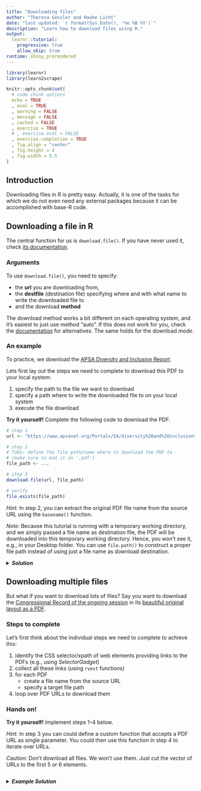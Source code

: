 ```yaml
---
title: "Downloading files"
author: "Theresa Gessler and Hauke Licht"
date: "last updated: `r format(Sys.Date(), '%e %B %Y')`"
description: "Learn how to download files using R."
output: 
  learnr::tutorial:
    progressive: true
    allow_skip: true
runtime: shiny_prerendered
---
```



```r
library(learnr)
library(learn2scrape)
```

```r
knitr::opts_chunk$set(
  # code chunk options
  echo = TRUE
  , eval = TRUE
  , warning = FALSE
  , message = FALSE
  , cached = FALSE 
  , exercise = TRUE
  # , exercise.eval = FALSE
  , exercise.completion	= TRUE
  , fig.align = "center"
  , fig.height = 4
  , fig.width = 5.5
)
```


## Introduction

Downloading files in R is pretty easy. 
Actually, it is one of the tasks for which we do not even need any external packages because it can be accomplished with base-R code.

## Downloading a file in R

The central function for us is `download.file()`. 
If you have never used it, check [its documentation](https://stat.ethz.ch/R-manual/R-devel/library/utils/html/download.file.html){target="_blank"}.

### Arguments

To use `download.file()`, you need to specify:

- the **url** you are downloading from,
- the **destfile** (destination file) specifying where and with what name to write the downloaded file to
- and the download **method**

The download method works a bit different on each operating system, and it's easiest to just use method "auto".
If this does not work for you, check the [documentation](https://stat.ethz.ch/R-manual/R-devel/library/utils/html/download.file.html){target="_blank"} for alternatives. 
The same holds for the download *mode*.

### An example 

To practice, we download the [APSA Diversity and Inclusion Report](https://www.apsanet.org/Portals/54/diversity%20and%20inclusion%20prgms/DIV%20reports/Diversity%20Report%20Executive%20-%20Final%20Draft%20-%20Web%20version.pdf){target="_blank"}. 

Lets first lay out the steps we need to complete to download this PDF to your local system: 

1. specify the path to the file we want to download
2. specify a path where to write the downloaded file to on your local system
3. execute the file download

**Try it yourself!** Complete the following code to download the PDF.

```r
# step 1
url <- "https://www.apsanet.org/Portals/54/diversity%20and%20inclusion%20prgms/DIV%20reports/Diversity%20Report%20Executive%20-%20Final%20Draft%20-%20Web%20version.pdf"

# step 2 
# ToDo: define the file path/name where to download the PDF to
# (make sure to end it on '.pdf')
file_path <- ...

# step 3
download.file(url, file_path)

# verify
file.exists(file_path)
```


*Hint:* In step 2, you can extract the original PDF file name from the source URL using the `basename()` function.

*Note:* Because this tutorial is running with a temporary working directory, and we simply passed a file name as destination file, the PDF will be downloaded into this temporary working directory.
Hence, you won't see it, e.g., in your Desktop folder.
You can use `file.path()` to construct a proper file path instead of using just a file name as download destination.

<details> 
<summary>**_Solution_**</summary> 
In step 2, we first extract the PDF file name from the source URL.
To do so, we use the function `basename()` that parses the last part (file or directory name) from a file path. 
(Since an URL is like a path, his works just fine.)

In addition, we use the function `URLdecode()` to "clean" the [URL-encoded](https://en.wikipedia.org/wiki/Percent-encoding#Percent-encoding_in_a_URI) file name parsed from the URL. 
This makes it human-readable.
(Hint: if you want to avoid white spaces in your file names, you can use the `gsub()` function.) 

Finally, we construct the file path that determines where the file will be downloaded to on your local system. 
The function `file.path()` does this in a way that is consistent and reproducible across operation systems.
In our example, we write to the 'Desktop' folder of the current user's home (see `Sys.info()["user"]`). 
('~' is a short cut for root of the current user's file system to the current user.)   

```r
# 1. specify the URL where the file is located
source_url <- "https://www.apsanet.org/Portals/54/diversity%20and%20inclusion%20prgms/DIV%20reports/Diversity%20Report%20Executive%20-%20Final%20Draft%20-%20Web%20version.pdf"

# 2.a) extract PDF file name 
file_name <- basename(source_url) 
file_name <- URLdecode(file_name)

# 2.b) specify the file path (`fp`) where to download the file to
fp <- file.path("~", "Desktop", file_name)

# 4. download
download.file(url = source_url, destfile = fp)

# check:
file.exists(fp)

# clean up
file.remove(fp)
```
</details> 

## Downloading multiple files

But what if you want to download lots of files?
Say you want to download the [Congressional Record of the ongoing session](https://www.congress.gov/congressional-record/116th-congress/browse-by-date){target="_blank"} in its [beautiful original layout as a PDF](https://www.congress.gov/116/crec/2019/06/28/CREC-2019-06-28.pdf){target="_blank"}. 

### Steps to complete 

Let's first think about the individual steps we need to complete to achieve this:

1. identify the CSS selector/xpath of web elements providing links to the PDFs (e.g., using *SelectorGadget*)
2. collect all these links (using `rvest` functions)
3. for each PDF 
    - create a file name from the source URL
    - specify a target file path
4. loop over PDF URLs to download them

### Hands on!

**Try it yourself!** Implement steps 1--4 below.

*Hint:* In step 3 you can could define a custom function that accepts a PDF URL as single parameter. You could then use this function in step 4 to iterate over URLs.

*Caution:* Don't download all files. We won't use them. Just cut the vector of URLs to the first 5 or 6 elements.

```r

```

<details>
<summary>**_Example Solution_**</summary>
```r
url <- "https://www.congress.gov/congressional-record/116th-congress/browse-by-date"
page <- read_html(url)

# 1. collect PDF URLs
urls <- page %>% 
    html_elements(xpath = "//td/a[contains(@href, '.pdf')]") %>% 
    html_attr("href") %>% 
    paste0("https://www.congress.gov", .)

# 2. define function that downloads and saves PDF
#' @param url character specifying URL of PDF to be downloaded
#' @param .dir character specifying path of directory on local system to download PDF to
download_congress_record <- function(url, .dir) {
    fn <- basename(url)
    fp <- file.path(.dir, fn)
    download.file(url = url, destfile = fp, quiet = TRUE)
}

# 3. iterate over URLs to download each PDF

# create temporary directory
target_dir <- tempdir(check = TRUE)
for (url in urls[1:3]) {
  download_congress_record(url, .dir = target_dir)
}

# check 
(pdfs <- list.files(target_dir, pattern = "CREC"))

# clean up (remove all downloaded PDFs)
lapply(file.path(target_dir, pdfs), file.remove)
```

</details>


